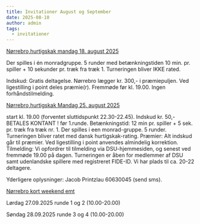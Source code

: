```yaml
---
title: Invitationer August og September
date: 2025-08-10
author: admin
tags:
  - invitationer
---
```


[Nørrebro,hurtigskak mandag 18. august 2025](https://turnering.skak.dk/TournamentActive/Details?tourId=29675)


Der spilles i én monradgruppe.  5 runder med betænkningstiden 10 min. pr. spiller + 10 sekunder pr. træk fra træk 1.  Turneringen bliver IKKE rated.

Indskud: Gratis deltagelse. Nørrebro lægger kr. 300,- i præmiepuljen. Ved ligestilling i point deles præmie(r). Fremmøde før kl. 19.00. Ingen forhåndstilmelding.






[Nørrebro,hurtigskak Mandag 25. august 2025](https://turnering.skak.dk/TournamentActive/Details?tourId=29675)


start kl. 19.00  (forventet sluttidspunkt 22.30-22.45). Indskud kr. 50,- BETALES KONTANT ! før 1.runde.  Betænkningstid: 12 min pr. spiller + 5 sek. pr. træk fra træk nr. 1.  Der spilles i een monrad-gruppe. 5 runder.  Turneringen bliver ratet med dansk hurtigskak-rating.  Præmier: Alt indskud går til præmier. Ved ligestilling i point anvendes almindelig korrektion.  Tilmelding: Vi opfordrer til tilmelding via DSU-hjemmesiden, og senest  ved fremmøde  19.00 på dagen.  Turneringen er åben for medlemmer af DSU samt udenlandske spillere med registreret FIDE-ID.  Vi har plads til ca. 20-22 deltagere.

Yderligere oplysninger: Jacob Printzlau 60630045 (send sms).






[Nørrebro kort weekend emt](https://turnering.skak.dk/TournamentActive/Details?tourId=29612)


Lørdag 27.09.2025 runde 1 og 2 (10.00-20.00)

Søndag 28.09.2025 runde 3 og 4 (10.00-20.00)
